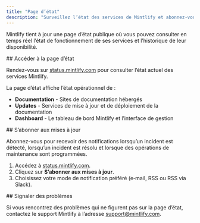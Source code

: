 ```yaml
---
title: "Page d’état"
description: "Surveillez l’état des services de Mintlify et abonnez-vous aux mises à jour d’incidents"
---
```


Mintlify tient à jour une page d’état publique où vous pouvez consulter en temps réel l’état de fonctionnement de ses services et l’historique de leur disponibilité.

<div id="accessing-the-status-page">
  ## Accéder à la page d’état
</div>

Rendez-vous sur [status.mintlify.com](https://status.mintlify.com) pour consulter l’état actuel des services Mintlify.

La page d’état affiche l’état opérationnel de :

- **Documentation** - Sites de documentation hébergés
- **Updates** - Services de mise à jour et de déploiement de la documentation
- **Dashboard** - Le tableau de bord Mintlify et l’interface de gestion

<div id="subscribing-to-updates">
  ## S’abonner aux mises à jour
</div>

Abonnez-vous pour recevoir des notifications lorsqu’un incident est détecté, lorsqu’un incident est résolu et lorsque des opérations de maintenance sont programmées.

1. Accédez à [status.mintlify.com](https://status.mintlify.com).
2. Cliquez sur **S’abonner aux mises à jour**.
3. Choisissez votre mode de notification préféré (e‑mail, RSS ou RSS via Slack).

<div id="reporting-issues">
  ## Signaler des problèmes
</div>

Si vous rencontrez des problèmes qui ne figurent pas sur la page d’état, contactez le support Mintlify à l’adresse [support@mintlify.com](mailto:support@mintlify.com).